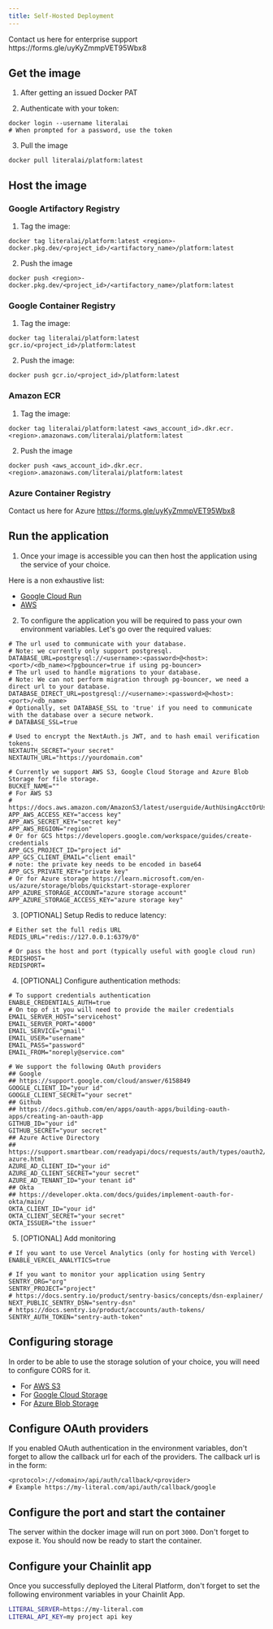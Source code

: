 ```yaml
---
title: Self-Hosted Deployment
---
```


<Note>
  Contact us here for enterprise support https://forms.gle/uyKyZmmpVET95Wbx8
</Note>

## Get the image

1. After getting an issued Docker PAT

2. Authenticate with your token:

```shell
docker login --username literalai
# When prompted for a password, use the token
```

3. Pull the image

```shell
docker pull literalai/platform:latest
```

## Host the image

### Google Artifactory Registry

1. Tag the image:

```shell
docker tag literalai/platform:latest <region>-docker.pkg.dev/<project_id>/<artifactory_name>/platform:latest
```

2. Push the image

```shell
docker push <region>-docker.pkg.dev/<project_id>/<artifactory_name>/platform:latest
```

### Google Container Registry

1. Tag the image:

```shell
docker tag literalai/platform:latest gcr.io/<project_id>/platform:latest
```

2. Push the image:

```shell
docker push gcr.io/<project_id>/platform:latest
```

### Amazon ECR

1. Tag the image:

```shell
docker tag literalai/platform:latest <aws_account_id>.dkr.ecr.<region>.amazonaws.com/literalai/platform:latest
```

2. Push the image

```shell
docker push <aws_account_id>.dkr.ecr.<region>.amazonaws.com/literalai/platform:latest
```

### Azure Container Registry

Contact us here for Azure https://forms.gle/uyKyZmmpVET95Wbx8

## Run the application

1. Once your image is accessible you can then host the application using the service of your choice.

Here is a non exhaustive list:

- [Google Cloud Run](https://cloud.google.com/run/docs/quickstarts/deploy-container)
- [AWS](https://aws.amazon.com/getting-started/hands-on/deploy-docker-containers/)

2. To configure the application you will be required to pass your own environment variables.
   Let's go over the required values:

```shell
# The url used to communicate with your database.
# Note: we currently only support postgresql.
DATABASE_URL=postgresql://<username>:<password>@<host>:<port>/<db_name><?pgbouncer=true if using pg-bouncer>
# The url used to handle migrations to your database.
# Note: We can not perform migration through pg-bouncer, we need a direct url to your database.
DATABASE_DIRECT_URL=postgresql://<username>:<password>@<host>:<port>/<db_name>
# Optionally, set DATABASE_SSL to 'true' if you need to communicate with the database over a secure network.
# DATABASE_SSL=true

# Used to encrypt the NextAuth.js JWT, and to hash email verification tokens.
NEXTAUTH_SECRET="your secret"
NEXTAUTH_URL="https://yourdomain.com"

# Currently we support AWS S3, Google Cloud Storage and Azure Blob Storage for file storage.
BUCKET_NAME=""
# For AWS S3
# https://docs.aws.amazon.com/AmazonS3/latest/userguide/AuthUsingAcctOrUserCredentials.html
APP_AWS_ACCESS_KEY="access key"
APP_AWS_SECRET_KEY="secret key"
APP_AWS_REGION="region"
# Or for GCS https://developers.google.com/workspace/guides/create-credentials
APP_GCS_PROJECT_ID="project id"
APP_GCS_CLIENT_EMAIL="client email"
# note: the private key needs to be encoded in base64
APP_GCS_PRIVATE_KEY="private key"
# Or for Azure storage https://learn.microsoft.com/en-us/azure/storage/blobs/quickstart-storage-explorer
APP_AZURE_STORAGE_ACCOUNT="azure storage account"
APP_AZURE_STORAGE_ACCESS_KEY="azure storage key"
```

3. [OPTIONAL] Setup Redis to reduce latency:

```shell
# Either set the full redis URL
REDIS_URL="redis://127.0.0.1:6379/0"

# Or pass the host and port (typically useful with google cloud run)
REDISHOST=
REDISPORT=
```

4. [OPTIONAL] Configure authentication methods:

```shell
# To support credentials authentication
ENABLE_CREDENTIALS_AUTH=true
# On top of it you will need to provide the mailer credentials
EMAIL_SERVER_HOST="servicehost"
EMAIL_SERVER_PORT="4000"
EMAIL_SERVICE="gmail"
EMAIL_USER="username"
EMAIL_PASS="password"
EMAIL_FROM="noreply@service.com"

# We support the following OAuth providers
## Google
## https://support.google.com/cloud/answer/6158849
GOOGLE_CLIENT_ID="your id"
GOOGLE_CLIENT_SECRET="your secret"
## Github
## https://docs.github.com/en/apps/oauth-apps/building-oauth-apps/creating-an-oauth-app
GITHUB_ID="your id"
GITHUB_SECRET="your secret"
## Azure Active Directory
## https://support.smartbear.com/readyapi/docs/requests/auth/types/oauth2/tutorial-azure.html
AZURE_AD_CLIENT_ID="your id"
AZURE_AD_CLIENT_SECRET="your secret"
AZURE_AD_TENANT_ID="your tenant id"
## Okta
## https://developer.okta.com/docs/guides/implement-oauth-for-okta/main/
OKTA_CLIENT_ID="your id"
OKTA_CLIENT_SECRET="your secret"
OKTA_ISSUER="the issuer"
```

5. [OPTIONAL] Add monitoring

```shell
# If you want to use Vercel Analytics (only for hosting with Vercel)
ENABLE_VERCEL_ANALYTICS=true

# If you want to monitor your application using Sentry
SENTRY_ORG="org"
SENTRY_PROJECT="project"
# https://docs.sentry.io/product/sentry-basics/concepts/dsn-explainer/
NEXT_PUBLIC_SENTRY_DSN="sentry-dsn"
# https://docs.sentry.io/product/accounts/auth-tokens/
SENTRY_AUTH_TOKEN="sentry-auth-token"
```

## Configuring storage

In order to be able to use the storage solution of your choice, you will need to configure CORS for it.

- For [AWS S3](https://repost.aws/knowledge-center/s3-configure-cors)
- For [Google Cloud Storage](https://github.com/lrakai/google-cloud-storage-signed-urls/blob/master/README.md)
- For [Azure Blob Storage](https://learn.microsoft.com/en-us/rest/api/storageservices/cross-origin-resource-sharing--cors--support-for-the-azure-storage-services)

## Configure OAuth providers

If you enabled OAuth authentication in the environment variables, don't forget to allow the callback url for each of the providers. The callback url is in the form:

```shell
<protocol>://<domain>/api/auth/callback/<provider>
# Example https://my-literal.com/api/auth/callback/google
```

## Configure the port and start the container

The server within the docker image will run on port `3000`. Don't forget to expose it.
You should now be ready to start the container.

## Configure your Chainlit app

Once you successfully deployed the Literal Platform, don't forget to set the following environment variables in your Chainlit App.

```bash
LITERAL_SERVER=https://my-literal.com
LITERAL_API_KEY=my project api key
```
